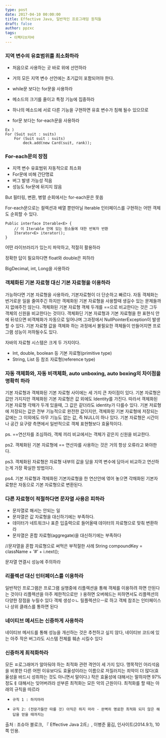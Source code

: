 ```yaml
---
type: post
date: 2017-04-10 00:00:00
title: Effective Java, 일반적인 프로그래밍 원칙들
draft: false
author: ppzxc
tags:
  - 이펙티브자바
---
```


### 지역 변수의 유효범위를 최소화하라

- 처음으로 사용하는 곳 바로 위에 선언하라
- 거의 모든 지역 변수 선언에는 초기값이 포함되어야 한다.
- while문 보다는 for문을 사용하라
- 메소드의 크기를 줄이고 특정 기능에 집중하라
- 하나의 메소드에 서로 다른 기능을 구현하면 유효 변수가 침해 될수 있으므로

- for문 보다는 for-each문을 사용하라

```
Ex )
For (Suit suit : suits)
	For (Suit suit : suits)
		deck.add(new Card(suit, rank));

```

### For-each문의 장점

- 지역 변수 유효범위 자동적으로 최소화
- For문에 비해 간단명료
- 버그 발생 가능성 적음
- 성능도 for문에 뒤지지 않음

But 필터링, 변환, 병렬 순회에서는 for-each문은 못씀

For-each문으로는 컬렉션과 배열 뿐만아닐 Iterable 인터페이스를 구현하는 어떤 객체도 순회할 수 있다.

```
Public interface Iterable<E> {
	// 이 Iterable 안에 있는 원소들에 대한 반복자 반환
	Iterator<E> iterator();
}

```

어떤 라이브러리가 있는지 파악하고, 적절히 활용하라

정확한 답이 필요하다면 float와 double은 피하라

BigDecimal, int, Long을 사용하라

### 객체화된 기본 자료형 대신 기본 자료형을 이용하라

가능하다면 기본 자료형을 사용하라, 기본자료형이 더 단순하고 빠르다.
자동 객체화는 번거로운 일을 줄여주긴 하지만 객체화된 기본 자료형을 사용할때 생길수 있는 문제들까지 없애주진 않는다.
객체화된 기본 자료형 객체 두개를 ==으로 비교한다는 것은 그두 객체의 신원을 비교한다는 것이다.
객체화딘 기본 자료형과 기본 자료형을 한 표현식 안에 뒤섞으면 비객체화가 자동으로 일어나며 그과정에서 NullPointerException이 발생할 수 있다.
기본 자료형 값을 객체화 하는 과정에서 불필요한 객체들이 만들어지면 프로그램 성능이 저하될수도 있다.

자바의 자료형 시스템은 크게 두 가지이다.

- Int, double, boolean 등 기본 자료형(primitive type)
- String, List 등 참조 자료형(reference type)

### 자동 객체화와, 자동 비객체화, auto unboxing, auto boxing의 차이점을 명확히 하라

기본 자료형과 객체화된 기본 자료형 사이에는 세 가지 큰 차이점이 있다.
기본 자료형은 값만 가지지만 객체화된 기본 자료형은 값 외에도 Identity를 가진다. 따라서 객체화된 기본 자료형 갹채가 두개 있을때, 그 값은 같더라도 identity가 다를수 있다.
기본 저료형에 저장되는 값은 전부 기능적으로 완전한 값이지만, 객체화된 기본 자료형에 저장되는 값에는 그 이외에도 아무 기능도 없는 값, 즉 NULL이 하나 있다.
기본 자료형은 시간이나 공간 요구량 측면에서 일반적으로 객체 표현형보다 효율적이다.

ps. ==연산자를 조심하라, 객체 끼리 비교에서는 객체가 같은지 신원을 비교한다.

ps2. 객체화된 기본 자료형에 == 연산자를 사용하는 것은 거의 항상 오류라고 봐야한다.

ps3. 객체화된 자료형은 자료형 내부의 값을 담을 지역 변수에 담아서 비교하고 연산하는게 가장 확실한 방법이다.

ps4. 기본 자료형과 객체화된 기본자료형을 한 연산안에 엮어 놓으면 갹채화된 기본자료향은 자동으로 기본 자료형으로 변환된다.

### 다른 자료형이 적절하다면 문자열 사용은 피하라

- 문자열로 해서는 안되는 일
- 문자열은 값 자료형을 대신하기에는 부족하다.
- 데이터가 네트워크나 표준 입출력으로 들어올때 데이터의 자료형으로 맞춰 변환하라
- 문자열은 혼합 자료형(aggregate)을 대신하기에는 부족하다

//문자열을 혼합 자료형으로 써먹은 부적절한 사례
String compoundKey = className + ‘#’ + i.next();

문자열 연결시 성능에 주의하라

### 리플렉션 대신 인터페이스를 이용하라

일반적인 프로그램은 프로그램 실행중에 리플렉션을 통해 객체를 이용하려 하면 안된다는 것이다
리플렉션을 아주 제한적으로만 ㅏ용하면 오버헤드는 피하면서도 리플렉션의 다양한 장점을 누릴수 있다
객체 생성ㅇㄴ 릴플렉션으ㅡ로 하고 객체 참조는 인터페이스나 상위 클래스를 통하면 된다

### 네이티브 메서드는 신중하게 사용하라

네이티브 메서드를 통해 성능을 개선하는 것은 추천하고 싶지 않다,
네이티브 코드에 있는 아주 작은 버그라도 시스템 전체를 훼손 시킬수 있다

### 신중하게 최적화하라

모든 ㅍ로그래머가 알아둬야 하는 최적화 관련 격언이 세 가지 있다.
맹목적인 어리석음을 비롯한 다른 어떤 이유보다도 효율성이라는 이름으로 저질러지는 죄악이 더 많다(효율성을 바드시 성취하는 것도 아니면서 말이다.)
작은 효율성에 대해서는 말하자면 97%정도ㅔ 대해서는 잊어버려라 섣부른 최적화는 모든 악의 근원이다.
최적화를 할 때는 아래의 규칙을 따르라

-     규칙 1 : 하지마라
-     규칙 2: (전문가들만 따를 것) 아직은 하지 마라 - 완벽히 명료한 최적화 되지 않은 해답을 얻을 때까지는

출처 : 조슈아 블로크, 『 Effective Java 2/E』, 이병준 옮김, 인사이트(2014.9.1), 10쪽 인용.
